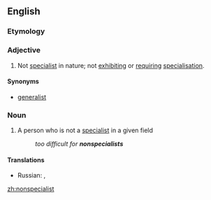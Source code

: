 ==English==

===Etymology===
{{prefix|non|specialist|lang=en}}

===Adjective===
{{en-adj|-}}

# Not [[specialist]] in nature; not [[exhibit]]ing or [[require|requiring]] [[specialisation]].

====Synonyms====
* [[generalist]]

===Noun===
{{en-noun}}

# A person who is not a [[specialist]] in a given field
#: ''too difficult for '''nonspecialists'''''

====Translations====
{{trans-top|a person who is not a specialist in a given field}}
* Russian: {{t+|ru|неспециалист|m|tr=}}, {{qualifier|somewhat}} {{t+|ru|дилета́нт|m|tr=}}
{{trans-mid}}
{{trans-bottom}}

[[zh:nonspecialist]]